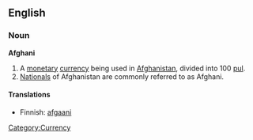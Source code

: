 {{see|Afghani}}
==English==
===Noun===
{{wikipedia}}
'''Afghani'''
# A [[monetary]] [[currency]] being used in [[Afghanistan]], divided into 100 [[pul]].
# [[national|Nationals]] of Afghanistan are commonly referred to as Afghani.

====Translations====
*Finnish: [[afgaani]]

[[Category:Currency]]